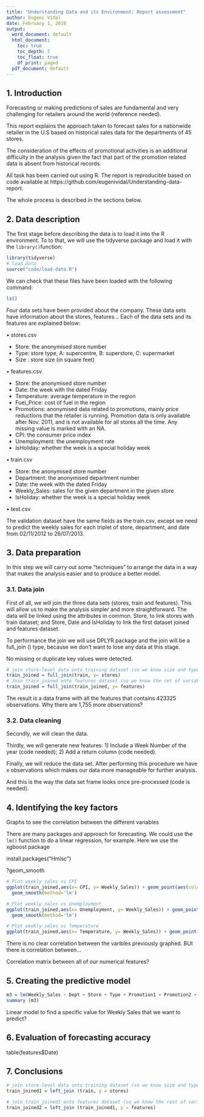 ```yaml
---
title: "Understanding Data and its Environment: Report assessment"
author: Eugeni Vidal
date: February 1, 2018
output:
  word_document: default
  html_document:
    toc: true
    toc_depth: 2
    toc_float: true
    df_print: paged
  pdf_document: default
---
```


## 1. Introduction
Forecasting or making predictions of sales are fundamental and very challenging for retailers around the world (reference needed). 

This report explains the approach taken to forecast sales for a nationwide retailer in the U.S based on historical sales data for the departments of 45 stores. 

The consideration of the effects of promotional activities is an additional difficulty in the analysis given the fact that part of the promotion related data is absent from historical records. 

All task has been carried out using R. The report is reproducible based on code available at https://github.com/eugenividal/Understanding-data-report.

The whole process is described in the sections below.

## 2. Data description

The first stage before describing the data is to load it into the R environment. To to that, we will use the tidyverse package and load it with the `library()`function:

```r
library(tidyverse)
# load data
source("code/load-data.R")
```

We can check that these files have been loaded with the following command:

```r
ls()
```

Four data sets have been provided about the company. These data sets have information about the stores, features... Each of the data sets and its features are explained below:

•	stores.csv

- Store: the anonymised store number
- Type: store type, A: supercentre, B: superstore, C: supermarket
- Size : store size (in square feet)

•	features.csv

- Store: the anonymised store number
- Date:	the week with the dated Friday
- Temperature: average temperature in the region
- Fuel_Price: cost of fuel in the region
- Promotions:	anonymised data related to promotions, mainly price reductions that the retailer is running. Promotion data is only available after Nov. 2011, and is not available for all stores all the time. Any missing value is marked with an NA.
- CPI: the consumer price index
- Unemployment: the unemployment rate
- IsHoliday: whether the week is a special holiday week

•	train.csv

- Store: the anonymised store number
- Department: the anonymised department number
- Date: the week with the dated Friday
- Weekly_Sales: sales for the given department in the given store
- IsHoliday: whether the week is a special holiday week

•	test.csv

The validation dataset have the same fields as the train.csv, except we need to predict the weekly sales for each triplet of store, department, and date from 02/11/2012 to 26/07/2013.

## 3. Data preparation

In this step we will carry out some "techniques" to arrange the data in a way that makes the analysis easier and to produce a better model.

### 3.1. Data join

First of all, we will join the three data sets (stores, train and features). This will allow us to make the analysis simpler and more straightforward. The data will be linked using the attributes in common. Store, to link stores with train dataset; and Store, Date and IsHoliday to link the first dataset joined and features dataset.

To performance the join we will use DPLYR package and the join will be a full_join () type, because we don't want to lose any data at this stage.

No missing or duplicate key values were detected.

```r
# join store-level data onto training dataset (so we know size and type)
train_joined = full_join(train, y= stores)
# Join train_joined onto features dataset (so we know the ret of variables)
train_joined = full_join(train_joined, y= features)
```

The result is a data frame with all the features that contains 423325 observations. Why there are 1,755 more observations?

### 3.2. Data cleaning

Secondly, we will clean the data.

Thirdly, we will generate new features: 1) Include a Week Number of the year (code needed); 2) Add a return column (code needed).

Finally, we will reduce the data set. After performing this procedure we have x observations which makes our data more manageable for further analysis.

And this is the way the data set frame looks once pre-processed (code is needed).

## 4. Identifying the key factors

Graphs to see the correlation between the different variables

There are many packages and approach for forecasting.
We could use the `lm()` function to do a linear regression, for example.
Here we use the xgboost package

install.packages("Hmisc")

?geom_smooth

```R
# Plot weekly sales vs CPI
ggplot(train_joined,aes(x= CPI, y= Weekly_Sales)) + geom_point(aes(color=train_joined$Type)) +stat_summary(fun.data=mean_cl_normal) + 
  geom_smooth(method='lm')
```


```r
# Plot weekly sales vs Unemployment
ggplot(train_joined,aes(x= Unemployment, y= Weekly_Sales)) + geom_point(aes(color=train_joined$Type))+stat_summary(fun.data=mean_cl_normal) + 
  geom_smooth(method='lm')
```

```R
# Plot weekly sales vs Temperature
ggplot(train_joined,aes(x= Temperature, y= Weekly_Sales)) + geom_point(aes(color=train_joined$Type)) + geom_smooth()
```
 
There is no clear correlation between the varibles previously graphed. BUt there is correlation between...

Correlation matrix between all of our numerical features?


## 5. Creating the predictive model
 
```r
m3 = lm(Weekly_Sales ~ Dept + Store + Type + Promotion1 + Promotion2 + Promotion3 + Promotion4 + Promotion5 + CPI + Unemployment, data = train_joined)
summary (m3)

```

Linear model to find a specific value for Weekly Sales that we want to predict?

## 6. Evaluation of forecasting accuracy 

table(features$Date)

## 7. Conclusions


```r
# join store-level data onto training dataset (so we know size and type).
train_joined1 = left_join (train, y = stores)

# join train_joined1 onto features dataset (so we know the rest of variables). 
train_joined2 = left_join (train_joined1, y = features)

```

